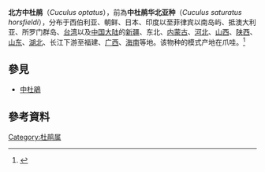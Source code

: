 {{Speciesbox
| name = 北方中杜鹃
| image = Oriental Cuckoo Maiala.JPG
| status = LC
| status_system = IUCN3.1
| status_ref = <ref>{{IUCN|id=22734721 |title=''Cuculus optatus'' |assessors=[[BirdLife_International|BirdLife International]] |version=2013.2 |year=2012 |accessdate=26 November 2013}}</ref>
| genus = Cuculus
| species = optatus
| authority = [[約翰·古爾德|古爾德]]，1845
| synonyms = ''Cuculus horsfieldi''
}}

'''北方中杜鹃'''（''Cuculus optatus''），前為'''中杜鹃华北亚种'''（''Cuculus saturatus horsfieldi''），分布于西伯利亚、朝鲜、日本、印度以至菲律宾以南岛屿、抵澳大利亚、所罗门群岛、[[台湾|台湾]]以及[[中国大陆|中国大陆]]的[[新疆|新疆]]、东北、[[内蒙古|内蒙古]]、[[河北|河北]]、[[山西|山西]]、[[陕西|陕西]]、[[山东|山东]]、[[湖北|湖北]]、长江下游至福建、[[广西|广西]]、[[海南|海南]]等地。该物种的模式产地在爪哇。<ref name='id2136'>{{cite web| url =http://www.bioinfo.cn/db05/BjdwSpecies.php?action=view&id=2136| title =中杜鹃华北亚种| work =《中国动物物种编目数据库》| publisher =中国科学院微生物研究所| author =中国科学院动物研究所| accessdate =2009-04-04| deadurl =yes| archiveurl =https://web.archive.org/web/20160305031226/http://www.bioinfo.cn/db05/BjdwSpecies.php?action=view&id=2136| archivedate =2016-03-05}}</ref>

==參見==
*[[中杜鵑|中杜鵑]]

==參考資料==
{{reflist}}
{{Taxonbar|from=Q1266506}}

[[Category:杜鹃属|Category:杜鹃属]]